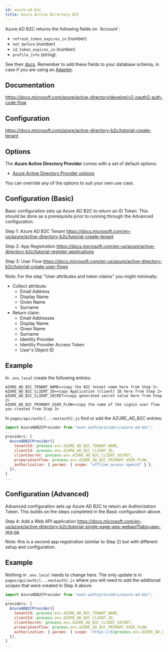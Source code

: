 ```yaml
---
id: azure-ad-b2c
title: Azure Active Directory B2C
---
```



<Callout>
Azure AD B2C returns the following fields on `Account`:

- `refresh_token_expires_in` (number)
- `not_before` (number)
- `id_token_expires_in` (number)
- `profile_info` (string).

See their [docs](https://docs.microsoft.com/en-us/azure/active-directory-b2c/access-tokens). Remember to add these fields to your database schema, in case if you are using an [Adapter](/reference/adapters/overview).
</Callout>

## Documentation

https://docs.microsoft.com/azure/active-directory/develop/v2-oauth2-auth-code-flow

## Configuration

https://docs.microsoft.com/azure/active-directory-b2c/tutorial-create-tenant

## Options

The **Azure Active Directory Provider** comes with a set of default options:

- [Azure Active Directory Provider options](https://github.com/nextauthjs/next-auth/blob/main/packages/next-auth/src/providers/azure-ad-b2c.ts)

You can override any of the options to suit your own use case.

## Configuration (Basic)

Basic configuration sets up Azure AD B2C to return an ID Token. This should be done as a prerequisite prior to running through the Advanced configuration.

Step 1: Azure AD B2C Tenant
https://docs.microsoft.com/en-us/azure/active-directory-b2c/tutorial-create-tenant

Step 2: App Registration
https://docs.microsoft.com/en-us/azure/active-directory-b2c/tutorial-register-applications

Step 3: User Flow
https://docs.microsoft.com/en-us/azure/active-directory-b2c/tutorial-create-user-flows

Note: For the step "User attributes and token claims" you might minimally:

- Collect attribute:
  - Email Address
  - Display Name
  - Given Name
  - Surname
- Return claim:
  - Email Addresses
  - Display Name
  - Given Name
  - Surname
  - Identity Provider
  - Identity Provider Access Token
  - User's Object ID

## Example

In `.env.local` create the following entries:

```
AZURE_AD_B2C_TENANT_NAME=<copy the B2C tenant name here from Step 1>
AZURE_AD_B2C_CLIENT_ID=<copy Application (client) ID here from Step 2>
AZURE_AD_B2C_CLIENT_SECRET=<copy generated secret value here from Step 2>
AZURE_AD_B2C_PRIMARY_USER_FLOW=<copy the name of the signin user flow you created from Step 3>
```

In `pages/api/auth/[...nextauth].js` find or add the AZURE_AD_B2C entries:

```js
import AzureADB2CProvider from "next-auth/providers/azure-ad-b2c";
...
providers: [
  AzureADB2CProvider({
    tenantId: process.env.AZURE_AD_B2C_TENANT_NAME,
    clientId: process.env.AZURE_AD_B2C_CLIENT_ID,
    clientSecret: process.env.AZURE_AD_B2C_CLIENT_SECRET,
    primaryUserFlow: process.env.AZURE_AD_B2C_PRIMARY_USER_FLOW,
    authorization: { params: { scope: "offline_access openid" } },
  }),
]
...
```

## Configuration (Advanced)

Advanced configuration sets up Azure AD B2C to return an Authorization Token. This builds on the steps completed in the Basic configuration above.

Step 4: Add a Web API application
https://docs.microsoft.com/en-us/azure/active-directory-b2c/tutorial-single-page-app-webapi?tabs=app-reg-ga

Note: this is a second app registration (similar to Step 2) but with different setup and configuration.

## Example

Nothing in `.env.local` needs to change here. The only update is in `pages/api/auth/[...nextauth].js` where you will need to add the additional scopes that were created in Step 4 above:

```js
import AzureADB2CProvider from "next-auth/providers/azure-ad-b2c";
...
providers: [
  AzureADB2CProvider({
    tenantId: process.env.AZURE_AD_B2C_TENANT_NAME,
    clientId: process.env.AZURE_AD_B2C_CLIENT_ID,
    clientSecret: process.env.AZURE_AD_B2C_CLIENT_SECRET,
    primaryUserFlow: process.env.AZURE_AD_B2C_PRIMARY_USER_FLOW,
    authorization: { params: { scope: `https://${process.env.AZURE_AD_B2C_TENANT_NAME}.onmicrosoft.com/api/demo.read https://${process.env.AZURE_AD_B2C_TENANT_NAME}.onmicrosoft.com/api/demo.write offline_access openid` } },
  }),
]
...

```
